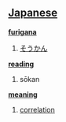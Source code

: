 == [[Japanese]] ==                                          

'''[[furigana]]'''
# [[そうかん]]

'''[[reading]]'''
# sōkan

'''[[meaning]]'''
# [[correlation]]